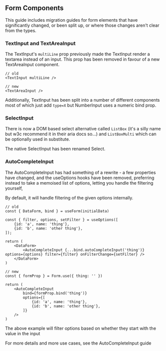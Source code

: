 
<Meta title="Migration Guides/Form Components" />

## Form Components

This guide includes migration guides for form elements that have significantly changed, or been split up, or where those changes aren't clear from the types.

### TextInput and TextAreaInput

The TextInput's `multiLine` prop previously made the TextInput render a textarea instead of an input. This prop has been removed in favour of a new TextAreaInput component.

```tsx
// old
<TextInput multiLine />

// new
<TextAreaInput />
```

Additionally, TextInput has been split into a number of different components most of which just add `type=X` but NumberInput uses a numeric bind prop.

### SelectInput

There is now a DOM based select alternative called `ListBox` (it's a silly name but w3c recommend it in their aria docs so...) and `ListBoxMulti` which can be optionally used in substitute.

The native SelectInput has been renamed Select.

### AutoCompleteInput

The AutoCompleteInput has had something of a rewrite - a few properties have changed, and the useOptions hooks have been removed, preferring instead to take a memoised list of options, letting you handle the filtering yourself,

By default, it will handle filtering of the given options internally.

```tsx
// old
const { DataForm, bind } = useForm(initialData)

const { filter, options, setFilter } = useOptions([
    {id: 'a', name: 'thing'},
    {id: 'b', name: 'other thing'},
]);

return (
    <DataForm> 
        <AutoCompleteInput {...bind.autoCompleteInput('thing')} options={options} filter={filter} onFilterChange={setFilter} />
    </DataForm>
)
```

```tsx
// new
const { formProp } = Form.use({ thing: '' })

return (
    <AutoCompleteInput
        bind={formProp.bind('thing')}
        options={[
            {id: 'a', name: 'thing'},
            {id: 'b', name: 'other thing'},
        ]} 
    />
)
```

The above example will filter options based on whether they start with the value in the input

For more details and more use cases, see the AutoCompleteInput guide
